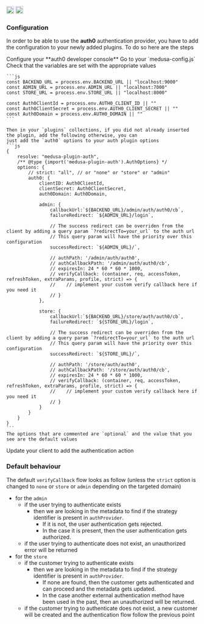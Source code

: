 <div style={{display: "flex", marginTop: "1rem"}}>
    <a style={{display: "inline"}} href="https://www.npmjs.com/package/medusa-plugin-auth"><img alt="NPM Version" src="https://img.shields.io/npm/v/medusa-plugin-auth.svg" height="20"/></a>
    <a style={{display: "inline", marginLeft: "0.5rem"}} href="https://github.com/adrien2p/medusa-plugins/tree/main/packages/medusa-plugin-auth"><img alt="NPM Version" src="https://img.shields.io/badge/github-%23121011.svg?style=Flat-square&logo=github&logoColor=white" height="20"/></a>
</div>

### Configuration

In order to be able to use the **auth0** authentication provider, you have to add the configuration to your
newly added plugins. To do so here are the steps

<CircleStep index={1}>
    Configure your **auth0 developer console**
</CircleStep>

<CircleStep index={2}>
    Go to your `medusa-config.js`
</CircleStep>

<CircleStep index={3}>
    Check that the variables are set with the appropriate values

    ```js
    const BACKEND_URL = process.env.BACKEND_URL || "localhost:9000"
    const ADMIN_URL = process.env.ADMIN_URL || "localhost:7000"
    const STORE_URL = process.env.STORE_URL || "localhost:8000"

    const Auth0ClientId = process.env.AUTH0_CLIENT_ID || ""
    const Auth0ClientSecret = process.env.AUTH0_CLIENT_SECRET || ""
    const Auth0Domain = process.env.AUTH0_DOMAIN || ""
    ```

    Then in your `plugins` collections, if you did not already inserted the plugin, add the following otherwise, you can
    just add the `auth0` options to your auth plugin options
    ```js
    {
        resolve: "medusa-plugin-auth",
        /** @type {import('medusa-plugin-auth').AuthOptions} */
        options: {
            // strict: "all", // or "none" or "store" or "admin"
            auth0: {
                clientID: Auth0ClientId,
                clientSecret: Auth0ClientSecret,
                auth0Domain: Auth0Domain,

                admin: {
                    callbackUrl:`${BACKEND_URL}/admin/auth/auth0/cb`,
                    failureRedirect: `${ADMIN_URL}/login`,

					// The success redirect can be overriden from the client by adding a query param `?redirectTo=your_url` to the auth url
					// This query param will have the priority over this configuration
                    successRedirect: `${ADMIN_URL}/`,

                    // authPath: '/admin/auth/auth0',
                    // authCallbackPath: '/admin/auth/auth0/cb',
                    // expiresIn: 24 * 60 * 60 * 1000,
                    // verifyCallback: (container, req, accessToken, refreshToken, extraParams, profile, strict) => {
                    //    // implement your custom verify callback here if you need it
                    // }
                },

                store: {
                    callbackUrl:`${BACKEND_URL}/store/auth/auth0/cb`,
                    failureRedirect: `${STORE_URL}/login`,

					// The success redirect can be overriden from the client by adding a query param `?redirectTo=your_url` to the auth url
					// This query param will have the priority over this configuration
                    successRedirect: `${STORE_URL}/`,

                    // authPath: '/store/auth/auth0',
                    // authCallbackPath: '/store/auth/auth0/cb',
                    // expiresIn: 24 * 60 * 60 * 1000,
                    // verifyCallback: (container, req, accessToken, refreshToken, extraParams, profile, strict) => {
                    //    // implement your custom verify callback here if you need it
                    // }
                }
            }
        }
    }
    ```
    The options that are commented are `optional` and the value that you see are the default values
</CircleStep>

<CircleStep index={4}>
    Update your client to add the authentication action
</CircleStep>

### Default behaviour

The default `verifyCallback` flow looks as follow (unless the `strict` option is changed to `none` or `store` or `admin` depending on the targeted domain)
- for the `admin`
    - if the user trying to authenticate exists
        - then we are looking in the metadata to find if the strategy identifier is present in `authProvider`.
          - If it is not, the user authentication gets rejected.
          - In the case it is present, then the user authentication gets authorized.
   - if the user trying to authenticate does not exist, an unauthorized error will be returned
- for the `store`
    - if the customer trying to authenticate exists
        - then we are looking in the metadata to find if the strategy identifier is present in `authProvider`.
          - If none are found, then the customer gets authenticated and can proceed and the metadata gets updated.
          - In the case another external authentication method have been used in the past, then an unauthorized
          will be returned.
   - if the customer trying to authenticate does not exist, a new customer will be created and the authentication
     flow follow the previous point